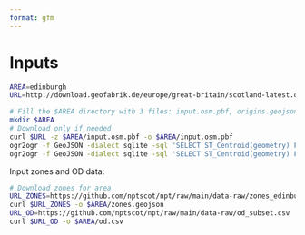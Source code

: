 ```yaml
---
format: gfm
---
```


# Inputs

```bash
AREA=edinburgh
URL=http://download.geofabrik.de/europe/great-britain/scotland-latest.osm.pbf

# Fill the $AREA directory with 3 files: input.osm.pbf, origins.geojson, and destinations.geojson
mkdir $AREA
# Download only if needed
curl $URL -z $AREA/input.osm.pbf -o $AREA/input.osm.pbf
ogr2ogr -f GeoJSON -dialect sqlite -sql 'SELECT ST_Centroid(geometry) FROM multipolygons WHERE building IS NOT NULL' $AREA/origins.geojson $AREA/input.osm.pbf
ogr2ogr -f GeoJSON -dialect sqlite -sql 'SELECT ST_Centroid(geometry) FROM multipolygons WHERE amenity = "school"' $AREA/destinations.geojson $AREA/input.osm.pbf
```

Input zones and OD data:

```bash
# Download zones for area
URL_ZONES=https://github.com/nptscot/npt/raw/main/data-raw/zones_edinburgh.geojson
curl $URL_ZONES -o $AREA/zones.geojson
URL_OD=https://github.com/nptscot/npt/raw/main/data-raw/od_subset.csv
curl $URL_OD -o $AREA/od.csv
```

